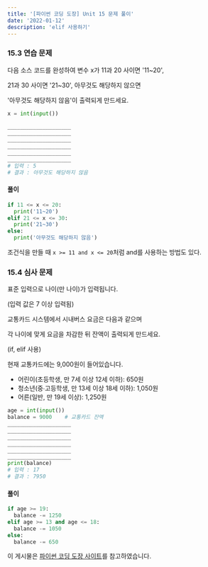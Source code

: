 ```yaml
---
title: '[파이썬 코딩 도장] Unit 15 문제 풀이'
date: '2022-01-12'
description: 'elif 사용하기'
---
```


### 15.3 연습 문제

다음 소스 코드를 완성하여 변수 x가 11과 20 사이면 '11~20',

21과 30 사이면 '21~30', 아무것도 해당하지 않으면

'아무것도 해당하지 않음'이 출력되게 만드세요.

```python
x = int(input())

____________________
____________________
____________________
____________________
____________________
____________________
# 입력 : 5
# 결과 : 아무것도 해당하지 않음
```

#### 풀이

```python
if 11 <= x <= 20:
  print('11~20')
elif 21 <= x <= 30:
  print('21~30')
else:
  print('아무것도 해당하지 않음')
```
조건식을 만들 때 `x >= 11 and x <= 20`처럼 and를 사용하는 방법도 있다.

### 15.4 심사 문제

표준 입력으로 나이(만 나이)가 입력됩니다.

(입력 값은 7 이상 입력됨)

교통카드 시스템에서 시내버스 요금은 다음과 같으며

각 나이에 맞게 요금을 차감한 뒤 잔액이 출력되게 만드세요.

(if, elif 사용)

현재 교통카드에는 9,000원이 들어있습니다.

- 어린이(초등학생, 만 7세 이상 12세 이하): 650원
- 청소년(중∙고등학생, 만 13세 이상 18세 이하): 1,050원
- 어른(일반, 만 19세 이상): 1,250원

```python
age = int(input())
balance = 9000    # 교통카드 잔액
____________________
____________________
____________________
____________________
____________________
____________________
print(balance)
# 입력 : 17
# 결과 : 7950
```

#### 풀이

```python
if age >= 19:
  balance -= 1250
elif age >= 13 and age <= 18:
  balance -= 1050
else:
  balance -= 650
```

<Callout type="info">

이 게시물은 [파이썬 코딩 도장 사이트](https://dojang.io/course/view.php?id=7)를 참고하였습니다.

</Callout>
